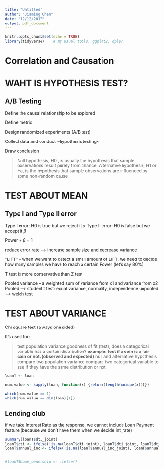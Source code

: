 ```yaml
---
title: "Untitled"
author: "Jiaming Chen"
date: "12/12/2017"
output: pdf_document
---
```


```r
knitr::opts_chunk$set(echo = TRUE)
library(tidyverse)    # my usual tools, ggplot2, dplyr
```

# Correlation and Causation




# WAHT IS HYPOTHESIS TEST?

## A/B Testing

Define the causal relationship to be explored

Define metric

Design randomized experiments (A/B test)

Collect data and conduct ~hypothesis testing~

Draw conclusion



> Null hypothesis, H0 , is usually the hypothesis that sample observations result purely from chance.
> Alternative hypothesis, H1 or Ha, is the hypothesis that sample observations are influenced by some non-random cause

# TEST ABOUT MEAN

## Type I and Type II error

Type I error: H0 is true but we reject it $\alpha$
Type II error: H0 is false but we accept it $\beta$

Power + $\beta$ = 1

reduce error rate --> increase sample size and decrease variance 

"LIFT" -- when we want to detect a small amount of LIFT, we need to decide how many samples we have to reach a certain Power (let's say 80%)


T test is more conservative than Z test

Pooled variance -- a weighted sum of variance from x1 and variance from x2
Pooled --> student t test: equal variance, normality, independence
unpooled --> welch test

# TEST ABOUT VARIANCE

Chi square test (always one sided)

It's used for:

> test population variance
> goodness of fit (test), does a categorical variable has a certain distribution?
__example: test if a coin is a fair coin or not. (observed and expected)__
> null and alternative hypothesis
> compare two population variance
> compare two categorical variable to see if they have the same distribution or not


```r
loanT <- loan

num.value <- sapply(loan, function(x) {return(length(unique(x)))})

which(num.value == 1)
which(num.value == dim(loan)[1])
```

## Lending club

if we take Interest Rate as the response, we cannot include Loan Payment feature (because we don't have them when we decide int_rate)


```r
summary(loanT$dti_joint)
loanT$dti <- ifelse(!is.na(loanT$dti_joint), loanT$dti_joint, loanT$dti)
loanT$annual_inc <- ifelse(!is.na(loanT$annual_inc_joint), loanT$annual_inc_joint, loanT$annual_inc)


#loanT$home_ownership <- ifelse()
```


